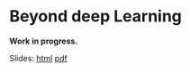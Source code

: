# Beyond deep Learning

**Work in progress.**

Slides: [html](../slides/8.2-Beyond.html){target="_blank"} [pdf](../slides/pdf/8.2-Beyond.pdf){target="_blank"}
